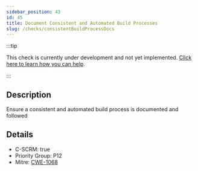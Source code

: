 ```yaml
---
sidebar_position: 43
id: 45
title: Document Consistent and Automated Build Processes
slug: /checks/consistentBuildProcessDocs
---
```


<!-- BANNER:START -->
:::tip

This check is currently under development and not yet implemented. [Click here to learn how you can help](/contribute).

:::
<!-- BANNER:END -->

<!-- DESCRIPTION:START -->
## Description
Ensure a consistent and automated build process is documented and followed
<!-- DESCRIPTION:END -->

<!-- DETAILS:START -->
## Details
- C-SCRM: true
- Priority Group: P12
- Mitre: [CWE-1068](https://cwe.mitre.org/data/definitions/1068.html)

<!-- DETAILS:END -->
